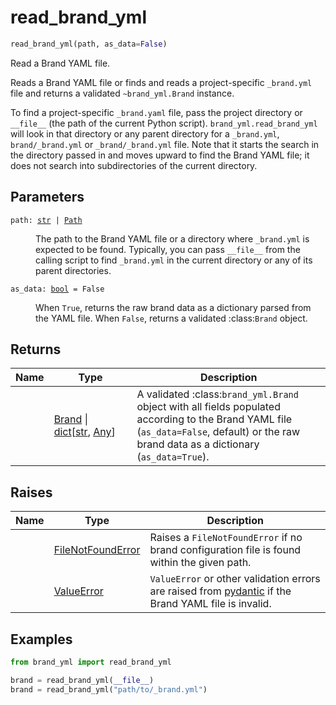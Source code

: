 # read_brand_yml { #brand_yml.read_brand_yml }

```python
read_brand_yml(path, as_data=False)
```

Read a Brand YAML file.

Reads a Brand YAML file or finds and reads a project-specific `_brand.yml`
file and returns a validated `~brand_yml.Brand` instance.

To find a project-specific `_brand.yaml` file, pass the project directory or
`__file__` (the path of the current Python script).
`brand_yml.read_brand_yml` will look in that directory or any parent
directory for a `_brand.yml`, `brand/_brand.yml` or `_brand/_brand.yml`
file. Note that it starts the search in the directory passed in and moves
upward to find the Brand YAML file; it does not search into subdirectories
of the current directory.

## Parameters {.doc-section .doc-section-parameters}

<code><span class="parameter-name">path</span><span class="parameter-annotation-sep">:</span> <span class="parameter-annotation">[str](`str`) \| [Path](`pathlib.Path`)</span></code>

:   The path to the Brand YAML file or a directory where `_brand.yml` is
    expected to be found. Typically, you can pass `__file__` from the
    calling script to find `_brand.yml` in the current directory or any of
    its parent directories.

<code><span class="parameter-name">as_data</span><span class="parameter-annotation-sep">:</span> <span class="parameter-annotation">[bool](`bool`)</span> <span class="parameter-default-sep">=</span> <span class="parameter-default">False</span></code>

:   When `True`, returns the raw brand data as a dictionary parsed from the
    YAML file. When `False`, returns a validated :class:`Brand` object.

## Returns {.doc-section .doc-section-returns}

| Name   | Type                                                                              | Description                                                                                                                                                                               |
|--------|-----------------------------------------------------------------------------------|-------------------------------------------------------------------------------------------------------------------------------------------------------------------------------------------|
|        | [Brand](`brand_yml.Brand`) \| [dict](`dict`)\[[str](`str`), [Any](`typing.Any`)\] | A validated :class:`brand_yml.Brand` object with all fields populated according to the Brand YAML file (`as_data=False`, default) or the raw brand data as a dictionary (`as_data=True`). |

## Raises {.doc-section .doc-section-raises}

| Name   | Type                                     | Description                                                                                                                              |
|--------|------------------------------------------|------------------------------------------------------------------------------------------------------------------------------------------|
|        | [FileNotFoundError](`FileNotFoundError`) | Raises a `FileNotFoundError` if no brand configuration file is found within the given path.                                              |
|        | [ValueError](`ValueError`)               | `ValueError` or other validation errors are raised from [pydantic](https://docs.pydantic.dev/latest/) if the Brand YAML file is invalid. |

## Examples {.doc-section .doc-section-examples}

```python
from brand_yml import read_brand_yml

brand = read_brand_yml(__file__)
brand = read_brand_yml("path/to/_brand.yml")
```
